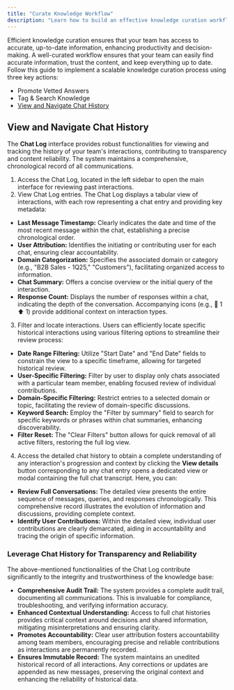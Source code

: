 ```yaml
---
title: "Curate Knowledge Workflow"
description: "Learn how to build an effective knowledge curation workflow by promoting vetted answers, organizing content with tags for quick search, and efficiently viewing and navigating chat history to keep your team’s information accurate and accessible."
---
```


Efficient knowledge curation ensures that your team has access to accurate, up-to-date information, enhancing productivity and decision-making. A well-curated workflow ensures that your team can easily find accurate information, trust the content, and keep everything up to date. Follow this guide to implement a scalable knowledge curation process using three key actions:

- Promote Vetted Answers
- Tag & Search Knowledge
- [View and Navigate Chat History](#view-and-navigate-chat-history)

## View and Navigate Chat History

The **Chat Log** interface provides robust functionalities for viewing and tracking the history of your team's interactions, contributing to transparency and content reliability. The system maintains a comprehensive, chronological record of all communications.

1. Access the Chat Log, located in the left sidebar to open the main interface for reviewing past interactions.
2. View Chat Log entries. The Chat Log displays a tabular view of interactions, with each row representing a chat entry and providing key metadata:

- **Last Message Timestamp:** Clearly indicates the date and time of the most recent message within the chat, establishing a precise chronological order.
- **User Attribution:** Identifies the initiating or contributing user for each chat, ensuring clear accountability.
- **Domain Categorization:** Specifies the associated domain or category (e.g., "B2B Sales - 1Q25," "Customers"), facilitating organized access to information.
- **Chat Summary:** Offers a concise overview or the initial query of the interaction.
- **Response Count:** Displays the number of responses within a chat, indicating the depth of the conversation. Accompanying icons (e.g., 💬 1 ⬆️ 1) provide additional context on interaction types.

3. Filter and locate interactions. Users can efficiently locate specific historical interactions using various filtering options to streamline their review process:

- **Date Range Filtering:** Utilize "Start Date" and "End Date" fields to constrain the view to a specific timeframe, allowing for targeted historical review.
- **User-Specific Filtering:** Filter by user to display only chats associated with a particular team member, enabling focused review of individual contributions.
- **Domain-Specific Filtering:** Restrict entries to a selected domain or topic, facilitating the review of domain-specific discussions.
- **Keyword Search:** Employ the "Filter by summary" field to search for specific keywords or phrases within chat summaries, enhancing discoverability.
- **Filter Reset:** The "Clear Filters" button allows for quick removal of all active filters, restoring the full log view.

4. Access the detailed chat history to obtain a complete understanding of any interaction's progression and context by clicking the **View details** button corresponding to any chat entry opens a dedicated view or modal containing the full chat transcript. Here, you can:

- **Review Full Conversations:** The detailed view presents the entire sequence of messages, queries, and responses chronologically. This comprehensive record illustrates the evolution of information and discussions, providing complete context.
- **Identify User Contributions:** Within the detailed view, individual user contributions are clearly demarcated, aiding in accountability and tracing the origin of specific information.

### Leverage Chat History for Transparency and Reliability

The above-mentioned functionalities of the Chat Log contribute significantly to the integrity and trustworthiness of the knowledge base:

- **Comprehensive Audit Trail:** The system provides a complete audit trail, documenting all communications. This is invaluable for compliance, troubleshooting, and verifying information accuracy.
- **Enhanced Contextual Understanding:** Access to full chat histories provides critical context around decisions and shared information, mitigating misinterpretations and ensuring clarity.
- **Promotes Accountability:** Clear user attribution fosters accountability among team members, encouraging precise and reliable contributions as interactions are permanently recorded.
- **Ensures Immutable Record:** The system maintains an unedited historical record of all interactions. Any corrections or updates are appended as new messages, preserving the original context and enhancing the reliability of historical data.